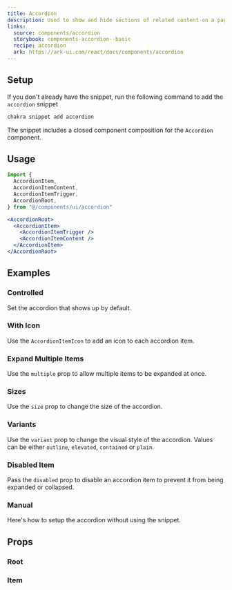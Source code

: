 ```yaml
---
title: Accordion
description: Used to show and hide sections of related content on a page
links:
  source: components/accordion
  storybook: components-accordion--basic
  recipe: accordion
  ark: https://ark-ui.com/react/docs/components/accordion
---
```


<ExampleTabs name="accordion-basic" />

## Setup

If you don't already have the snippet, run the following command to add the
`accordion` snippet

```sh
chakra snippet add accordion
```

The snippet includes a closed component composition for the `Accordion`
component.

## Usage

```jsx
import {
  AccordionItem,
  AccordionItemContent,
  AccordionItemTrigger,
  AccordionRoot,
} from "@/components/ui/accordion"
```

```jsx
<AccordionRoot>
  <AccordionItem>
    <AccordionItemTrigger />
    <AccordionItemContent />
  </AccordionItem>
</AccordionRoot>
```

## Examples

### Controlled

Set the accordion that shows up by default.

<ExampleTabs name="accordion-controlled" />

### With Icon

Use the `AccordionItemIcon` to add an icon to each accordion item.

<ExampleTabs name="accordion-with-icon" />

### Expand Multiple Items

Use the `multiple` prop to allow multiple items to be expanded at once.

<ExampleTabs name="accordion-with-multiple" />

### Sizes

Use the `size` prop to change the size of the accordion.

<ExampleTabs name="accordion-sizes" />

### Variants

Use the `variant` prop to change the visual style of the accordion. Values can
be either `outline`, `elevated`, `contained` or `plain`.

<ExampleTabs name="accordion-variants" />

### Disabled Item

Pass the `disabled` prop to disable an accordion item to prevent it from being
expanded or collapsed.

<ExampleTabs name="accordion-with-disabled-item" />

### Manual

Here's how to setup the accordion without using the snippet.

<ExampleTabs name="accordion-manual" />

## Props

### Root

<PropTable component="Accordion" part="Root" />

### Item

<PropTable component="Accordion" part="Item" />
